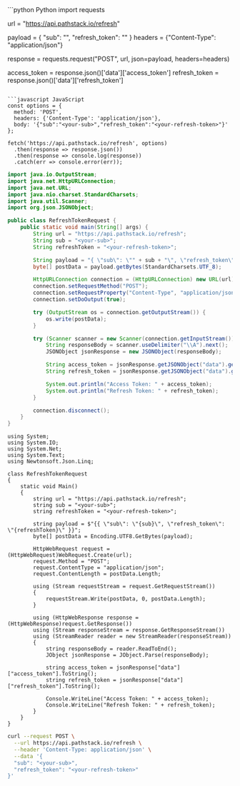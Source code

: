 <CodeGroup>
```python Python
import requests

url = "https://api.pathstack.io/refresh"

payload = {
    "sub": "<your-sub>",
    "refresh_token": "<your-refresh-token>"
}
headers = {"Content-Type": "application/json"}

response = requests.request("POST", url, json=payload, headers=headers)

access_token = response.json()['data']['access_token']
refresh_token = response.json()['data']['refresh_token']
```

```javascript JavaScript
const options = {
  method: 'POST',
  headers: {'Content-Type': 'application/json'},
  body: '{"sub":"<your-sub>","refresh_token":"<your-refresh-token>"}'
};

fetch('https://api.pathstack.io/refresh', options)
  .then(response => response.json())
  .then(response => console.log(response))
  .catch(err => console.error(err));
```

```java Java
import java.io.OutputStream;
import java.net.HttpURLConnection;
import java.net.URL;
import java.nio.charset.StandardCharsets;
import java.util.Scanner;
import org.json.JSONObject;

public class RefreshTokenRequest {
    public static void main(String[] args) {
        String url = "https://api.pathstack.io/refresh";
        String sub = "<your-sub>";
        String refreshToken = "<your-refresh-token>";

        String payload = "{ \"sub\": \"" + sub + "\", \"refresh_token\": \"" + refreshToken + "\" }";
        byte[] postData = payload.getBytes(StandardCharsets.UTF_8);

        HttpURLConnection connection = (HttpURLConnection) new URL(url).openConnection();
        connection.setRequestMethod("POST");
        connection.setRequestProperty("Content-Type", "application/json");
        connection.setDoOutput(true);

        try (OutputStream os = connection.getOutputStream()) {
            os.write(postData);
        }

        try (Scanner scanner = new Scanner(connection.getInputStream())) {
            String responseBody = scanner.useDelimiter("\\A").next();
            JSONObject jsonResponse = new JSONObject(responseBody);

            String access_token = jsonResponse.getJSONObject("data").getString("access_token");
            String refresh_token = jsonResponse.getJSONObject("data").getString("refresh_token");

            System.out.println("Access Token: " + access_token);
            System.out.println("Refresh Token: " + refresh_token);
        }

        connection.disconnect();
    }
}
```

```dotnet .NET
using System;
using System.IO;
using System.Net;
using System.Text;
using Newtonsoft.Json.Linq;

class RefreshTokenRequest
{
    static void Main()
    {
        string url = "https://api.pathstack.io/refresh";
        string sub = "<your-sub>";
        string refreshToken = "<your-refresh-token>";

        string payload = $"{{ \"sub\": \"{sub}\", \"refresh_token\": \"{refreshToken}\" }}";
        byte[] postData = Encoding.UTF8.GetBytes(payload);

        HttpWebRequest request = (HttpWebRequest)WebRequest.Create(url);
        request.Method = "POST";
        request.ContentType = "application/json";
        request.ContentLength = postData.Length;

        using (Stream requestStream = request.GetRequestStream())
        {
            requestStream.Write(postData, 0, postData.Length);
        }

        using (HttpWebResponse response = (HttpWebResponse)request.GetResponse())
        using (Stream responseStream = response.GetResponseStream())
        using (StreamReader reader = new StreamReader(responseStream))
        {
            string responseBody = reader.ReadToEnd();
            JObject jsonResponse = JObject.Parse(responseBody);

            string access_token = jsonResponse["data"]["access_token"].ToString();
            string refresh_token = jsonResponse["data"]["refresh_token"].ToString();

            Console.WriteLine("Access Token: " + access_token);
            Console.WriteLine("Refresh Token: " + refresh_token);
        }
    }
}
```

```bash cURL
curl --request POST \
  --url https://api.pathstack.io/refresh \
  --header 'Content-Type: application/json' \
  --data '{
  "sub": "<your-sub>",
  "refresh_token": "<your-refresh-token>"
}'
```
</CodeGroup>